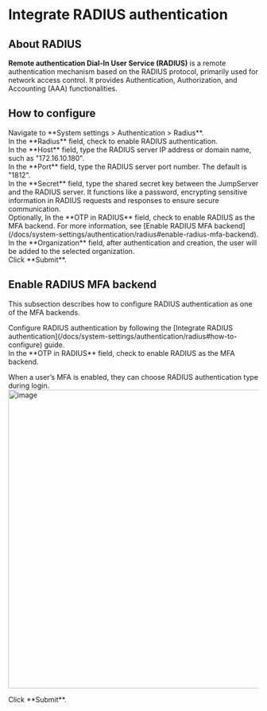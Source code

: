 # Integrate RADIUS authentication <Icon name="xpackTip"/>

## About RADIUS
**Remote authentication Dial-In User Service (RADIUS)** is a remote authentication mechanism based on the RADIUS protocol, primarily used for network access control. It provides Authentication, Authorization, and Accounting (AAA) functionalities.

## How to configure

<Steps>

<div>
<Nav name="system-settings" />
</div>

<div>
Navigate to **System settings > Authentication > Radius**.
</div>

<div>
In the **Radius** field, check to enable RADIUS authentication.
</div>

<div>
In the **Host** field, type the RADIUS server IP address or domain name, such as "172.16.10.180".
</div>

<div>
In the **Port** field, type the RADIUS server port number. The default is "1812".
</div>

<div>
In the **Secret** field, type the shared secret key between the JumpServer and the RADIUS server. It functions like a password, encrypting sensitive information in RADIUS requests and responses to ensure secure communication.
</div>

<div>
Optionally, In the **OTP in RADIUS** field, check to enable RADIUS as the MFA backend. For more information, see [Enable RADIUS MFA backend](/docs/system-settings/authentication/radius#enable-radius-mfa-backend).
</div>

<div>
In the **Organization** field, after authentication and creation, the user will be added to the selected organization.
</div>

<div>
Click **Submit**.
</div>

</Steps>

## Enable RADIUS MFA backend

This subsection describes how to configure RADIUS authentication as one of the MFA backends.

<Steps>
<div>
Configure RADIUS authentication by following the [Integrate RADIUS authentication](/docs/system-settings/authentication/radius#how-to-configure) guide.
</div>

<div>
In the **OTP in RADIUS** field, check to enable RADIUS as the MFA backend.

When a user’s MFA is enabled, they can choose RADIUS authentication type during login.
<img src="/images/docs/admin-guides/system-settings/auth/radius-mfa.png" alt="image" width="600"/>
</div>

<div>
Click **Submit**.
</div>
</Steps>